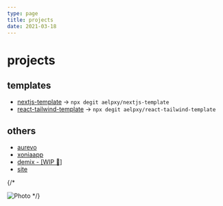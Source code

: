 ```yaml
---
type: page
title: projects
date: 2021-03-18
---
```



# projects

<h2>templates</h2>

- [nextjs-template](https://nextjs-template-aelpxy.vercel.app/) -> `npx degit aelpxy/nextjs-template`
- [react-tailwind-template](https://react-tailwind-template-five.vercel.app/) -> `npx degit aelpxy/react-tailwind-template`

<h2>others</h2>

- [aurevo](https://aurevo.us/)
- [xoniaapp](https://app.xoniaapp.com/)
- [demix - [WIP 🚧]](https://github.com/Aelpxy/site)
- [site](https://aelpxy.space/)

{/*

<Image
  placeholder="blur"
  src=""
  blurDataURL=""
  loading="lazy"
  alt="Photo"
  width={1125}
  height={750}
  className="next-image"
/>
*/}

